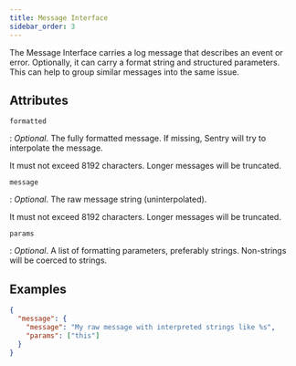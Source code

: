 ```yaml
---
title: Message Interface
sidebar_order: 3
---
```


The Message Interface carries a log message that describes an event or error.
Optionally, it can carry a format string and structured parameters. This can
help to group similar messages into the same issue.

## Attributes

`formatted`

: _Optional_. The fully formatted message. If missing, Sentry will try to
  interpolate the message.
  
  It must not exceed 8192 characters. Longer messages will be truncated.

`message`

: _Optional_. The raw message string (uninterpolated).

  It must not exceed 8192 characters. Longer messages will be truncated.

`params`

: _Optional_. A list of formatting parameters, preferably strings. Non-strings
  will be coerced to strings.


## Examples

```json
{
  "message": {
    "message": "My raw message with interpreted strings like %s",
    "params": ["this"]
  }
}
```
